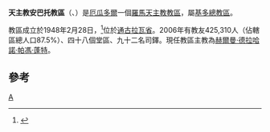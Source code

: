 {{Infobox Roman Catholic diocese
|Roman Catholic Diocese of = 天主教安巴托教區
|Latin name of diocese = Dioecesis Ambatensis
|image = Ecuador - Diocesi di Ambato.jpg
|caption = 教區位置
|location = [[厄瓜多爾|厄瓜多爾]]
|territory =[[通古拉瓦省|通古拉瓦省]]
|population =425,310
|rite = 拉丁禮
|patron =
|province =基多
|established = 1948年
|cathedral = [[仁慈聖母主教座堂_(安巴托)|仁慈聖母主教座堂]]
|co-cathedral =
|leadership = 主教
|website =
|教宗 =
|metropolitan = 
|ordinary = 赫爾曼·德拉哈諾·帕馮·蓬特
|coadjutor bishop =
|auxiliary =
|emeritus=
}}

'''天主教安巴托教區'''（{{lang-la|Dioecesis Ambatensis}}、{{lang-es|Diócesis de Ambato}}）是[[厄瓜多爾|厄瓜多爾]]一個[[羅馬天主教|羅馬天主教]][[教區|教區]]，屬[[天主教基多總教區|基多總教區]]。

教區成立於1948年2月28日，<ref>{{cite journal
|journal=[[宗座公報|宗座公報]]
|publisher=梵蒂岡出版社
|date=1948年
|volume=40
|title=''Quae ad maius''
|page=311
|url=http://www.vatican.va/archive/aas/documents/AAS%2040%20%5B1948%5D%20-%20ocr.pdf
|access-date=2013-06-05
|archive-date=2018-10-05
|archive-url=https://web.archive.org/web/20181005211821/http://www.vatican.va/archive/aas/documents/AAS%2040%20%5B1948%5D%20-%20ocr.pdf
|dead-url=no
}}</ref>位於[[通古拉瓦省|通古拉瓦省]]。2006年有教友425,310人（佔轄區總人口87.5%）、四十八個堂區、九十二名司鐸。現任教區主教為[[赫爾曼·德拉哈諾·帕馮·蓬特|赫爾曼·德拉哈諾·帕馮·蓬特]]。

==參考==
{{reflist}}
{{厄瓜多爾天主教教區}}
[[Category:厄瓜多爾天主教教區|A]]